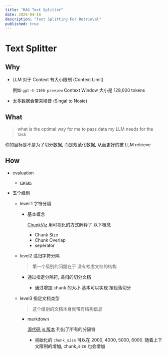```yaml
---
title: "RAG Text Splitter"
date: 2024-04-16
description: "Text Splitting For Retrieval"
published: true
---
```


# Text Splitter

## Why

- LLM 对于 Context 有大小限制 (Context Limit)

  例如 `gpt-4-1106-preview` Context Window 大小是 128,000 tokens

- 太多数据会带来噪音 (Singal to Nosie)

## What

> what is the optimal way for me to pass data my LLM needs for the task

你的目标是不是为了切分数据, 而是规范化数据, 从而更好的被 LLM retrieve

## How

- evaluation

  - [ragas](https://github.com/explodinggradients/ragas)

- 五个级别

  - level 1 字符分隔

    - 基本概念

      [ChunkViz](https://github.com/gkamradt/ChunkViz) 用可视化的方式解释了 以下概念

      - Chunk Size
      - Chunk Overlap
      - seperator

  - level2 递归字符分隔

    > 第一个级别的问题在于 没有考虑文档的结构

    - 通过指定分隔符, 递归的切分文档

      - 通过增加 chunk 的大小 基本可以实现 按段落切分

  - level3 指定文档类型

    > 这个级别的文档本身就带有结构信息

    - markdown

      [源代码 js 版本](https://github.com/langchain-ai/langchainjs/blob/main/langchain/src/text_splitter.ts#L590) 列出了所有的分隔符

      - 初始化的 `chunk_size` 可以在 2000, 4000, 5000, 6000. 随着上下文限制的增加, chunk_size 也会增加
